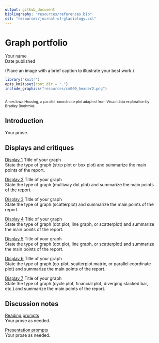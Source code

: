 ```yaml
---
output: github_document
bibliography: "resources/references.bib"
csl: "resources/journal-of-glaciology.csl"
---
```


# Graph portfolio    

Your name    
Date published    


(Place an image with a brief caption to illustrate your best work.)    
```r
library("knitr")
opts_knit$set(root.dir = ".")
include_graphics("resources/cm000_header2.png")
```
<small><br>
Ames Iowa Housing, a parallel-coordinate plot adapted from Visual data exploration by Bradley Boehmke. 
</br></small>


  


## Introduction

Your prose.   




## Displays and critiques 

[Display 1](reports/d1.md) Title of your graph    
State the type of graph (strip plot or box plot) and summarize the main points of the report.    

[Display 2](reports/d2.md) Title of your graph    
State the type of graph (multiway dot plot) and summarize the main points of the report.    

[Display 3](reports/d3.md) Title of your graph    
State the type of graph (scatterplot) and summarize the main points of the report.    

[Display 4](reports/d4.md) Title of your graph    
State the type of graph (dot plot, line graph, or scatterplot) and summarize the main points of the report.    

[Display 5](reports/d5.md) Title of your graph    
State the type of graph (dot plot, line graph, or scatterplot) and summarize the main points of the report.    

[Display 6](reports/d6.md) Title of your graph    
State the type of graph (co-plot, scatterplot matrix, or parallel coordinate plot) and summarize the main points of the report.    

[Display 7](reports/d7.md) Title of your graph    
State the type of graph (cycle plot, financial plot, diverging stacked bar, etc.) and summarize the main points of the report.    





## Discussion notes 

[Reading prompts](reports/reading-prompts.md)    
Your prose as needed.    

[Presentation prompts](reports/presentation-prompts.md)    
Your prose as needed.    
